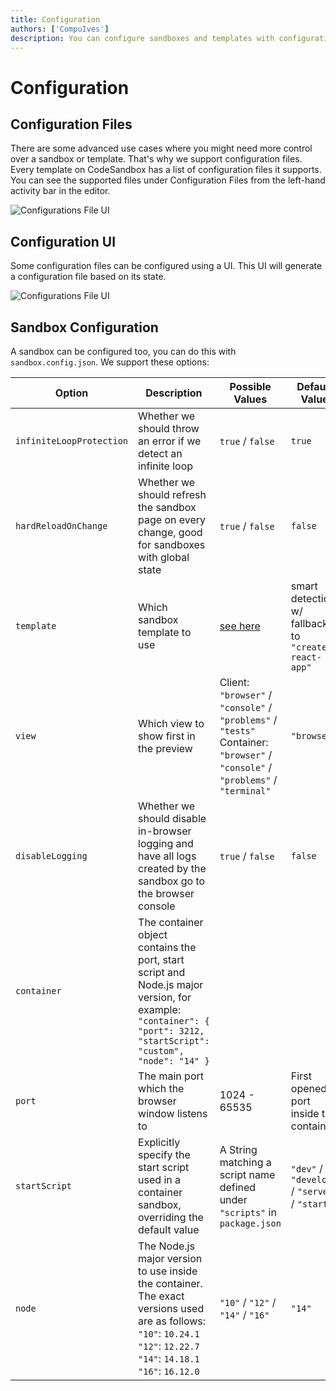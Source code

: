 ```yaml
---
title: Configuration
authors: ['CompuIves']
description: You can configure sandboxes and templates with configuration files.
---
```


# Configuration

## Configuration Files

There are some advanced use cases where you might need more control over a
sandbox or template. That's why we support configuration files. Every template
on CodeSandbox has a list of configuration files it supports. You can see the
supported files under Configuration Files from the left-hand activity bar in the
editor.

![Configurations File UI](../images/configuration.jpg)

## Configuration UI

Some configuration files can be configured using a UI. This UI will generate a
configuration file based on its state.

![Configurations File UI](../images/ui-configuration.jpg)

## Sandbox Configuration

A sandbox can be configured too, you can do this with `sandbox.config.json`. We
support these options:

| Option                   | Description                                                                                                                                   | Possible Values                                                                                                | Default Value                                      |
| ------------------------ | --------------------------------------------------------------------------------------------------------------------------------------------- | -------------------------------------------------------------------------------------------------------------- | -------------------------------------------------- |
| `infiniteLoopProtection` | Whether we should throw an error if we detect an infinite loop                                                                                | `true` / `false`                                                                                                 | `true`                                             |
| `hardReloadOnChange`     | Whether we should refresh the sandbox page on every change, good for sandboxes with global state                                              | `true` / `false`                                                                                                 | `false`                                            |
| `template`               | Which sandbox template to use                                                                                                                 | [see here](https://github.com/codesandbox/codesandbox-importers/blob/master/packages/types/index.d.ts#L39-L64) | smart detection, w/ fallback to `"create-react-app"` |
| `view`                   | Which view to show first in the preview                                                                                                       | Client: `"browser"` / `"console"` / `"problems"` / `"tests"`<br />Container: `"browser"` / `"console"` / `"problems"` / `"terminal"`       | `"browser"`                                          |
| `disableLogging`         | Whether we should disable in-browser logging and have all logs created by the sandbox go to the browser console                               | `true` / `false`                                                                                                 | `false`                                            |
| `container`              | The container object contains the port, start script and Node.js major version, for example: `"container": { "port": 3212, "startScript": "custom", "node": "14" }` |
| `port`                   | The main port which the browser window listens to                                                                                             | 1024 - 65535                                                                                                   | First opened port inside the container.            |
| `startScript`            | Explicitly specify the start script used in a container sandbox, overriding the default value                                                 | A String matching a script name defined under `"scripts"` in `package.json`                                      | `"dev"` / `"develop"` / `"serve"` / `"start"`              |
| `node` | The Node.js major version to use inside the container. The exact versions used are as follows:<br />`"10"`: `10.24.1`<br />`"12"`: `12.22.7`<br />`"14"`: `14.18.1`<br />`"16"`: `16.12.0` | `"10"` / `"12"` / `"14"` / `"16"` | `"14"` |

